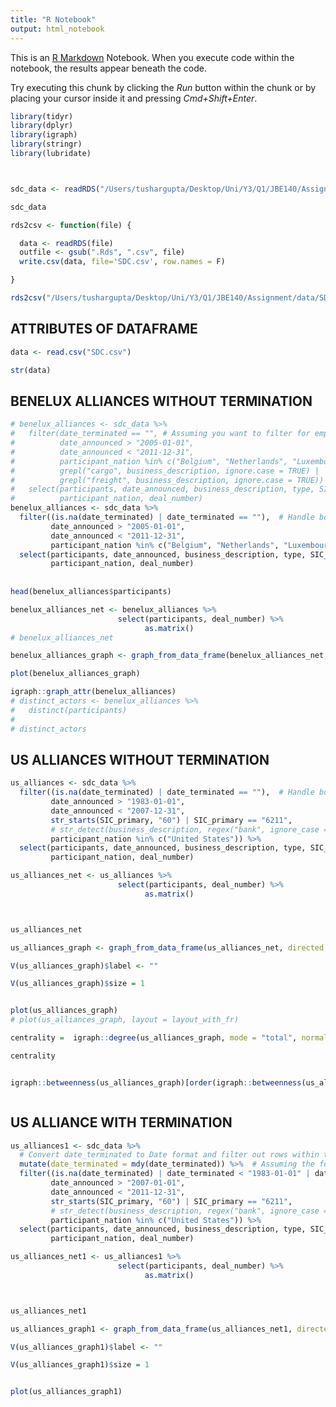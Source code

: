 ```yaml
---
title: "R Notebook"
output: html_notebook
---
```


This is an [R Markdown](http://rmarkdown.rstudio.com) Notebook. When you execute code within the notebook, the results appear beneath the code.

Try executing this chunk by clicking the *Run* button within the chunk or by placing your cursor inside it and pressing *Cmd+Shift+Enter*.

```r
library(tidyr)
library(dplyr)
library(igraph)
library(stringr)
library(lubridate)



sdc_data <- readRDS("/Users/tushargupta/Desktop/Uni/Y3/Q1/JBE140/Assignment/data/SDC_data_2021.rds")

sdc_data
```

```r
rds2csv <- function(file) {

  data <- readRDS(file)
  outfile <- gsub(".Rds", ".csv", file)
  write.csv(data, file='SDC.csv', row.names = F)

}

rds2csv("/Users/tushargupta/Desktop/Uni/Y3/Q1/JBE140/Assignment/data/SDC_data_2021.rds")
```

## ATTRIBUTES OF DATAFRAME

```r
data <- read.csv("SDC.csv")

str(data)
```


## BENELUX ALLIANCES WITHOUT TERMINATION

```r
# benelux_alliances <- sdc_data %>%
#   filter(date_terminated == "", # Assuming you want to filter for empty strings
#          date_announced > "2005-01-01",
#          date_announced < "2011-12-31",
#          participant_nation %in% c("Belgium", "Netherlands", "Luxembourg"),
#          grepl("cargo", business_description, ignore.case = TRUE) |
#          grepl("freight", business_description, ignore.case = TRUE)) %>%
#   select(participants, date_announced, business_description, type, SIC_primary,
#          participant_nation, deal_number)
benelux_alliances <- sdc_data %>%
  filter((is.na(date_terminated) | date_terminated == ""),  # Handle both NA and empty string for date_terminated
         date_announced > "2005-01-01",
         date_announced < "2011-12-31",
         participant_nation %in% c("Belgium", "Netherlands", "Luxembourg")) %>%
  select(participants, date_announced, business_description, type, SIC_primary,
         participant_nation, deal_number)
         
         
head(benelux_alliances$participants)

benelux_alliances_net <- benelux_alliances %>%
                        select(participants, deal_number) %>%
                              as.matrix()
# benelux_alliances_net

benelux_alliances_graph <- graph_from_data_frame(benelux_alliances_net, directed = FALSE, vertex.label = "")

plot(benelux_alliances_graph)

igraph::graph_attr(benelux_alliances)
# distinct_actors <- benelux_alliances %>%
#   distinct(participants)
# 
# distinct_actors
```

## US ALLIANCES WITHOUT TERMINATION

```r
us_alliances <- sdc_data %>%
  filter((is.na(date_terminated) | date_terminated == ""),  # Handle both NA and empty string for date_terminated
         date_announced > "1983-01-01",
         date_announced < "2007-12-31",
         str_starts(SIC_primary, "60") | SIC_primary == "6211",
         # str_detect(business_description, regex("bank", ignore_case = TRUE)),  # Filter for "bank" or "Bank"
         participant_nation %in% c("United States")) %>%
  select(participants, date_announced, business_description, type, SIC_primary,
         participant_nation, deal_number)

us_alliances_net <- us_alliances %>%
                        select(participants, deal_number) %>%
                              as.matrix()



us_alliances_net

us_alliances_graph <- graph_from_data_frame(us_alliances_net, directed = FALSE)

V(us_alliances_graph)$label <- ""

V(us_alliances_graph)$size = 1


plot(us_alliances_graph)
# plot(us_alliances_graph, layout = layout_with_fr)

centrality =  igraph::degree(us_alliances_graph, mode = "total", normalized = FALSE)[order(igraph::betweenness(us_alliances_graph), decreasing = TRUE)]

centrality


igraph::betweenness(us_alliances_graph)[order(igraph::betweenness(us_alliances_graph), decreasing = TRUE)]



```


## US ALLIANCE WITH TERMINATION
```r
us_alliances1 <- sdc_data %>%
  # Convert date_terminated to Date format and filter out rows within the specified range
  mutate(date_terminated = mdy(date_terminated)) %>%  # Assuming the format is MM/DD/YY
  filter((is.na(date_terminated) | date_terminated < "1983-01-01" | date_terminated > "2007-12-31"),
         date_announced > "2007-01-01",
         date_announced < "2011-12-31",
         str_starts(SIC_primary, "60") | SIC_primary == "6211",
         # str_detect(business_description, regex("bank", ignore_case = TRUE)),  # Filter for "bank" or "Bank"
         participant_nation %in% c("United States")) %>%
  select(participants, date_announced, business_description, type, SIC_primary,
         participant_nation, deal_number)

us_alliances_net1 <- us_alliances1 %>%
                        select(participants, deal_number) %>%
                              as.matrix()



us_alliances_net1

us_alliances_graph1 <- graph_from_data_frame(us_alliances_net1, directed = FALSE)

V(us_alliances_graph1)$label <- ""

V(us_alliances_graph1)$size = 1


plot(us_alliances_graph1)
```
